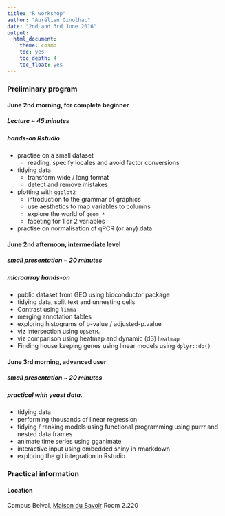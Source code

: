 ```yaml
---
title: "R workshop"
author: "Aurélien Ginolhac"
date: "2nd and 3rd June 2016"
output: 
  html_document: 
    theme: cosmo
    toc: yes
    toc_depth: 4
    toc_float: yes
---
```


### Preliminary program

#### June 2nd morning, for complete beginner

##### Lecture ~ 45 minutes

##### hands-on Rstudio

- practise on a small dataset
  + reading, specify locales and avoid factor conversions
- tidying data
  + transform wide / long format
  + detect and remove mistakes 
- plotting with `ggplot2`
  + introduction to the grammar of graphics
  + use aesthetics to map variables to columns
  + explore the world of `geom_*`
  + faceting for 1 or 2 variables
- practise on normalisation of qPCR (or any) data

#### June 2nd afternoon, intermediate level

##### small presentation ~ 20 minutes

##### microarray hands-on

- public dataset from GEO using bioconductor package
- tidying data, split text and unnesting cells
- Contrast using `limma`
- merging annotation tables
- exploring histograms of p-value / adjusted-p.value
- viz intersection using `UpSetR`.
- viz comparison using heatmap and dynamic (d3) `heatmap`
- Finding house keeping genes using linear models using `dplyr::do()`

#### June 3rd morning, advanced user

##### small presentation ~ 20 minutes

##### practical with yeast data.

- tidying data
- performing thousands of linear regression
- tidying / ranking models using functional programming using purrr and nested data frames
- animate time series using gganimate
- interactive input using embedded shiny in rmarkdown
- exploring the git integration in Rstudio

### Practical information

#### Location

Campus Belval, [Maison du Savoir](http://wwwfr.uni.lu/contact/campus_de_belval)
Room 2.220
